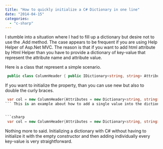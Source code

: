 ```yaml
---
title: "How to quickly initialize a C# Dictionary in one line"
date: "2014-04-15"
categories: 
  - "c-sharp"
---
```


I stumble into a situation where I had to fill up a dictionary but desire not to use the .Add method. The case appears to be frequent if you are using Help Helper of Asp.Net MVC. The reason is that if you want to add html attribute by Html Helper than you have to provide a dictionary of key-value that represent the attribute name and attribute value.

Here is a class that represent a simple scenario. 
```csharp
 public class ColumnHeader { public IDictionary<string, string> Attributes { get; set; } } 
```

If you want to initialize the property, than you can use new but also to double the curly braces. 
```csharp
 var col = new ColumnHeader{Attributes = new Dictionary<string, string>{{ "attribute1","value1"}}}; 
``` This is an example about how to add a single value into the dictionary. As you can see, we have a first curly brace to initialize the property itself and then we have the double curly brace that initialize the dictionary and the key value. If we wanted to initialize two items, we could by adding a comma after the curly brace for the key value.


```csharp
 var col = new ColumnHeader{Attributes = new Dictionary<string, string>{{ "attribute1","value1"},{ "attribute2","value2"}}}; 
```

Nothing more to said. Initializing a dictionary with C# without having to initialize it with the empty constructor and then adding individually every key-value is very straightforward.
